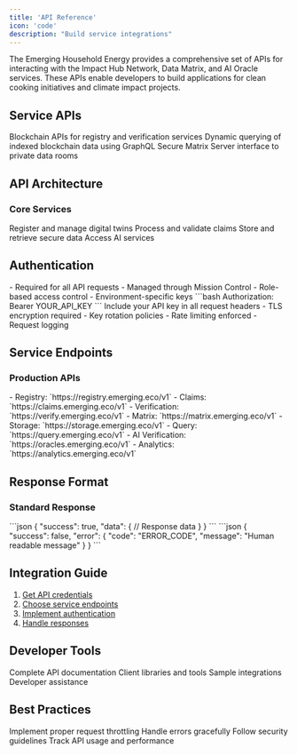 ```yaml
---
title: 'API Reference'
icon: 'code'
description: "Build service integrations"
---
```


<Tip>
  The Emerging Household Energy provides a comprehensive set of APIs for interacting with the Impact Hub Network, Data Matrix, and AI Oracle services. These APIs enable developers to build applications for clean cooking initiatives and climate impact projects.
</Tip>

## Service APIs

<CardGroup>
  <Card title="Impact Hub" icon="server">
    Blockchain APIs for registry and verification services
  </Card>

  <Card title="Blocksync" icon="database">
    Dynamic querying of indexed blockchain data using GraphQL
  </Card>

  <Card title="Data Matrix" icon="vault">
    Secure Matrix Server interface to private data rooms
  </Card>
</CardGroup>

## API Architecture

### Core Services
<CardGroup>
  <Card title="Registry API" icon="book" href="/platforms/Emerging/registry-server">
    Register and manage digital twins
  </Card>
  <Card title="Verification API" icon="check-double" href="/platforms/Emerging/verification">
    Process and validate claims
  </Card>
  <Card title="Data API" icon="database" href="/platforms/Emerging/data-matrix">
    Store and retrieve secure data
  </Card>
  <Card title="Oracle API" icon="sparkles" href="/guides/ixo-oracles-architecture">
    Access AI services
  </Card>
</CardGroup>

## Authentication

<AccordionGroup>
  <Accordion title="API Keys">
    - Required for all API requests
    - Managed through Mission Control
    - Role-based access control
    - Environment-specific keys
  </Accordion>

  <Accordion title="Authorization">
    ```bash
    Authorization: Bearer YOUR_API_KEY
    ```
    Include your API key in all request headers
  </Accordion>

  <Accordion title="Security">
    - TLS encryption required
    - Key rotation policies
    - Rate limiting enforced
    - Request logging
  </Accordion>
</AccordionGroup>

## Service Endpoints

### Production APIs
<AccordionGroup>
  <Accordion title="Impact Hub Network">
    - Registry: `https://registry.emerging.eco/v1`
    - Claims: `https://claims.emerging.eco/v1`
    - Verification: `https://verify.emerging.eco/v1`
  </Accordion>

  <Accordion title="Data Services">
    - Matrix: `https://matrix.emerging.eco/v1`
    - Storage: `https://storage.emerging.eco/v1`
    - Query: `https://query.emerging.eco/v1`
  </Accordion>

  <Accordion title="Oracle Services">
    - AI Verification: `https://oracles.emerging.eco/v1`
    - Analytics: `https://analytics.emerging.eco/v1`
  </Accordion>
</AccordionGroup>

## Response Format

### Standard Response
<AccordionGroup>
  <Accordion title="Success Response">
    ```json
    {
      "success": true,
      "data": {
        // Response data
      }
    }
    ```
  </Accordion>

  <Accordion title="Error Response">
    ```json
    {
      "success": false,
      "error": {
        "code": "ERROR_CODE",
        "message": "Human readable message"
      }
    }
    ```
  </Accordion>
</AccordionGroup>

## Integration Guide

1. [Get API credentials](/guides/dev/authentication)
2. [Choose service endpoints](/platforms/Emerging/service-endpoints)
3. [Implement authentication](/platforms/Emerging/authentication)
4. [Handle responses](/guides/dev/error-handling)

## Developer Tools

<CardGroup>
  <Card title="API Reference" icon="book" href="/api-docs/emerging-api/emerging-api">
    Complete API documentation
  </Card>
  <Card title="SDKs" icon="code" href="/spatial-web-stack/spatial-web-sdks">
    Client libraries and tools
  </Card>
  <Card title="Examples" icon="lightbulb" href="/guides/dev/examples">
    Sample integrations
  </Card>
  <Card title="Support" icon="headset" href="https://ixofoundation.slack.com/archives/C04UERAUHQT">
    Developer assistance
  </Card>
</CardGroup>

## Best Practices

<CardGroup>
  <Card title="Rate Limiting" icon="gauge">
    Implement proper request throttling
  </Card>
  <Card title="Error Handling" icon="triangle-exclamation">
    Handle errors gracefully
  </Card>
  <Card title="Security" icon="shield">
    Follow security guidelines
  </Card>
  <Card title="Monitoring" icon="chart-line">
    Track API usage and performance
  </Card>
</CardGroup>